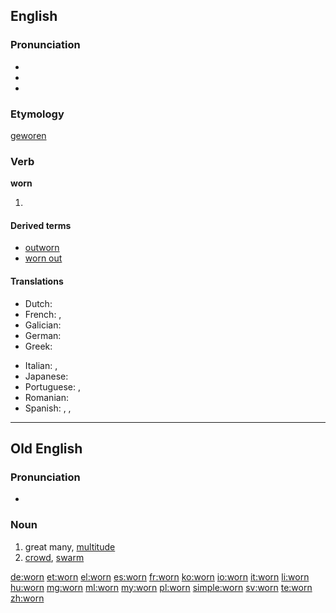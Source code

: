 ==English==

===Pronunciation===
* {{IPA|/woʊrn/|/wɔːrn/}}
* {{audio|en-us-worn.ogg|Audio (US)}}
* {{rhymes|ɔː(r)n}}

===Etymology===
{{etyl|ang}} [[geworen]]

===Verb===
'''worn'''

# {{past participle of|wear}}

====Derived terms====
* [[outworn]]
* [[worn out]]

====Translations====
{{trans-top|past participle of wear}}
* Dutch: {{t+|nl|gedragen}}
* French: {{t+|fr|porté}}, {{t+|fr|usé}}
* Galician: {{t-|gl|usado}}
* German: {{t+|de|getragen}}
* Greek: {{t-|el|φοριούνται|tr=forioúntai|sc=Grek}}
{{trans-mid}}
* Italian: {{t+|it|usato}}, {{t-|it|indossato}}
* Japanese: {{t-|ja|摩耗|tr=sıfat|sc=Jpan}}
* Portuguese: {{t+|pt|usado}}, {{t+|pt|vestido}}
* Romanian: {{t-|ro|purtat|m|n}}
* Spanish: {{t+|es|usado}}, {{t+|es|puesto}}, {{t-|es|portado}}
{{trans-bottom}}

----

==Old English==

===Pronunciation===
* {{IPA|/worn/|lang=ang}}

===Noun===
{{ang-noun|g=m}}

# great many, [[multitude]]
# [[crowd]], [[swarm]]

[[de:worn]]
[[et:worn]]
[[el:worn]]
[[es:worn]]
[[fr:worn]]
[[ko:worn]]
[[io:worn]]
[[it:worn]]
[[li:worn]]
[[hu:worn]]
[[mg:worn]]
[[ml:worn]]
[[my:worn]]
[[pl:worn]]
[[simple:worn]]
[[sv:worn]]
[[te:worn]]
[[zh:worn]]